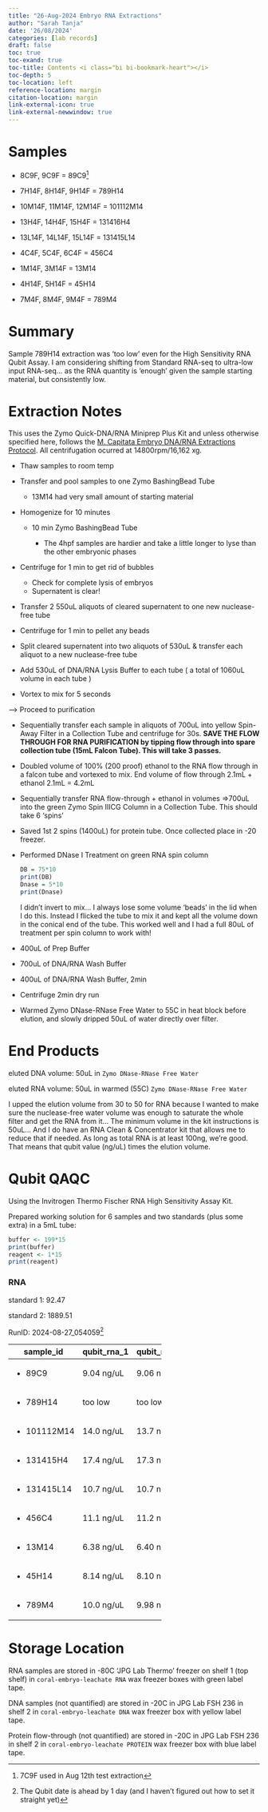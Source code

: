 ```yaml
---
title: "26-Aug-2024 Embryo RNA Extractions"
author: "Sarah Tanja"
date: '26/08/2024'
categories: [lab records]
draft: false
toc: true
toc-exand: true
toc-title: Contents <i class="bi bi-bookmark-heart"></i>
toc-depth: 5
toc-location: left
reference-location: margin
citation-location: margin
link-external-icon: true
link-external-newwindow: true
---
```


# Samples

-   8C9F, 9C9F = 89C9[^1]

-   7H14F, 8H14F, 9H14F = 789H14

-   10M14F, 11M14F, 12M14F = 101112M14

-   13H4F, 14H4F, 15H4F = 131416H4

-   13L14F, 14L14F, 15L14F = 131415L14

-   4C4F, 5C4F, 6C4F = 456C4

-   1M14F, 3M14F = 13M14

-   4H14F, 5H14F = 45H14

-   7M4F, 8M4F, 9M4F = 789M4

[^1]: 7C9F used in Aug 12th test extraction

# Summary

::: callout-note
Sample 789H14 extraction was 'too low' even for the High Sensitivity RNA Qubit Assay. I am considering shifting from Standard RNA-seq to ultra-low input RNA-seq... as the RNA quantity is 'enough' given the sample starting material, but consistently low.
:::

# Extraction Notes

This uses the Zymo Quick-DNA/RNA Miniprep Plus Kit and unless otherwise specified here, follows the [M. Capitata Embryo DNA/RNA Extractions Protocol](https://sarahtanja.github.io/quarto-blog/posts/projects/coral-embryo-leachate/embryo-extractions.html). All centrifugation ocurred at 14800rpm/16,162 xg.

-   Thaw samples to room temp

-   Transfer and pool samples to one Zymo BashingBead Tube

    -   13M14 had very small amount of starting material

-   Homogenize for 10 minutes

    -   10 min Zymo BashingBead Tube

        -   The 4hpf samples are hardier and take a little longer to lyse than the other embryonic phases

-   Centrifuge for 1 min to get rid of bubbles

    -   Check for complete lysis of embryos
    -   Supernatent is clear!

-   Transfer 2 550uL aliquots of cleared supernatent to one new nuclease-free tube

-   Centrifuge for 1 min to pellet any beads

-   Split cleared supernatent into two aliquots of 530uL & transfer each aliquot to a new nuclease-free tube

-   Add 530uL of DNA/RNA Lysis Buffer to each tube ( a total of 1060uL volume in each tube )

-   Vortex to mix for 5 seconds

---\> Proceed to purification

-   Sequentially transfer each sample in aliquots of 700uL into yellow Spin-Away Filter in a Collection Tube and centrifuge for 30s. **SAVE THE FLOW THROUGH FOR RNA PURIFICATION by tipping flow through into spare collection tube (15mL Falcon Tube). This will take 3 passes.**

-   Doubled volume of 100% (200 proof) ethanol to the RNA flow through in a falcon tube and vortexed to mix. End volume of flow through 2.1mL + ethanol 2.1mL = 4.2mL

-   Sequentially transfer RNA flow-through + ethanol in volumes =\>700uL into the green Zymo Spin IIICG Column in a Collection Tube. This should take 6 'spins'

-   Saved 1st 2 spins (1400uL) for protein tube. Once collected place in -20 freezer.

-   Performed DNase I Treatment on green RNA spin column

    ```r
    DB = 75*10
    print(DB)
    Dnase = 5*10
    print(Dnase)
    ```

    ::: callout-note
    I didn't invert to mix... I always lose some volume 'beads' in the lid when I do this. Instead I flicked the tube to mix it and kept all the volume down in the conical end of the tube. This worked well and I had a full 80uL of treatment per spin column to work with!
    :::

-   400uL of Prep Buffer

-   700uL of DNA/RNA Wash Buffer

-   400uL of DNA/RNA Wash Buffer, 2min

-   Centrifuge 2min dry run

-   Warmed Zymo DNase-RNase Free Water to 55C in heat block before elution, and slowly dripped 50uL of water directly over filter.

# End Products

eluted DNA volume: 50uL in `Zymo DNase-RNase Free Water`

eluted RNA volume: 50uL in warmed (55C) `Zymo DNase-RNase Free Water`

::: callout-important
I upped the elution volume from 30 to 50 for RNA because I wanted to make sure the nuclease-free water volume was enough to saturate the whole filter and get the RNA from it... The minimum volume in the kit instructions is 50uL... And I do have an RNA Clean & Concentrator kit that allows me to reduce that if needed. As long as total RNA is at least 100ng, we're good. That means that qubit value (ng/uL) times the elution volume.
:::

# Qubit QAQC

Using the Invitrogen Thermo Fischer RNA High Sensitivity Assay Kit.

Prepared working solution for 6 samples and two standards (plus some extra) in a 5mL tube:

```r
buffer <- 199*15
print(buffer)
reagent <- 1*15
print(reagent)
```

### RNA

standard 1: 92.47

standard 2: 1889.51

RunID: 2024-08-27_054059[^2]

[^2]: The Qubit date is ahead by 1 day (and I haven't figured out how to set it straight yet)

+---------------+-------------+-------------+
| sample_id     | qubit_rna_1 | qubit_rna_2 |
+===============+=============+=============+
| -   89C9      | 9.04 ng/uL  | 9.06 ng/uL  |
+---------------+-------------+-------------+
| -   789H14    | too low     | too low     |
+---------------+-------------+-------------+
| -   101112M14 | 14.0 ng/uL  | 13.7 ng/uL  |
+---------------+-------------+-------------+
| -   131415H4  | 17.4 ng/uL  | 17.3 ng/uL  |
+---------------+-------------+-------------+
| -   131415L14 | 10.7 ng/uL  | 10.7 ng/uL  |
+---------------+-------------+-------------+
| -   456C4     | 11.1 ng/uL  | 11.2 ng/uL  |
+---------------+-------------+-------------+
| -   13M14     | 6.38 ng/uL  | 6.40 ng/uL  |
+---------------+-------------+-------------+
| -   45H14     | 8.14 ng/uL  | 8.10 ng/uL  |
+---------------+-------------+-------------+
| -   789M4     | 10.0 ng/uL  | 9.98 ng/uL  |
+---------------+-------------+-------------+

# Storage Location

RNA samples are stored in -80C 'JPG Lab Thermo' freezer on shelf 1 (top shelf) in `coral-embryo-leachate RNA` wax freezer boxes with green label tape.

DNA samples (not quantified) are stored in -20C in JPG Lab FSH 236 in shelf 2 in `coral-embryo-leachate DNA` wax freezer box with yellow label tape.

Protein flow-through (not quantified) are stored in -20C in JPG Lab FSH 236 in shelf 2 in `coral-embryo-leachate PROTEIN` wax freezer box with blue label tape.

